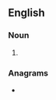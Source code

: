 {{also|basreliefs|bas-reliefs}}
==English==

===Noun===
{{head|en|noun form|head=bas reliefs}}

# {{plural of|en|bas relief}}

===Anagrams===
* {{anagrams|en|a=abeefilrss|bass-relief}}